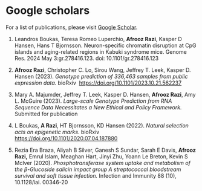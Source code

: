 # Google scholars

For a list of publications, please visit [Google Scholar](https://scholar.google.com/citations?hl=en&user=JXk5t04AAAAJ).

1.  Leandros Boukas, Teresa Romeo Luperchio, **Afrooz Razi**, Kasper D Hansen, Hans T Bjornsson. Neuron-specific chromatin disruption at CpG islands and aging-related regions in Kabuki syndrome mice. Genome Res. 2024 May 3:gr.278416.123. doi: 10.1101/gr.278416.123

2.  **Afrooz Razi**, Christopher C. Lo, Sirou Wang, Jeffrey T. Leek, Kasper D. Hansen (2023). *Genotype prediction of 336,463 samples from public expression data.* bioRxiv  <https://doi.org/10.1101/2023.10.21.562237>

3.  Mary A. Majumder, Jeffrey T. Leek, Kasper D. Hansen, **Afrooz Razi**, Amy L. McGuire (2023). *Large-scale Genotype Prediction from RNA Sequence Data Necessitates a New Ethical and Policy Framework.* Submitted for publication

4.  L Boukas, **A Razi**, HT Bjornsson, KD Hansen (2022). *Natural selection acts on epigenetic marks*. bioRxiv <https://doi.org/10.1101/2020.07.04.187880>

5.  Rezia Era Braza, Aliyah B Silver, Ganesh S Sundar, Sarah E Davis, **Afrooz Razi,** Emrul Islam, Meaghan Hart, Jinyi Zhu, Yoann Le Breton, Kevin S McIver (2020). *Phosphotransferase system uptake and metabolism of the β-Glucoside salicin impact group A streptococcal bloodstream survival and soft tissue infection.* Infection and Immunity 88 (10), 10.1128/iai. 00346-20

# 
